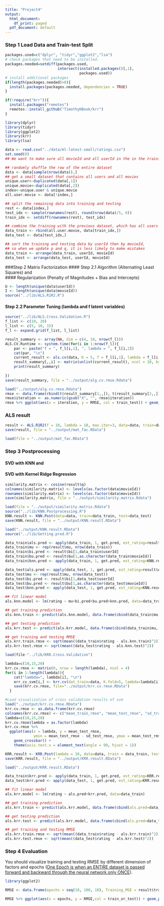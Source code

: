 ```yaml
---
title: "Project4"
output:
  html_document:
    df_print: paged
  pdf_document: default
---
```


### Step 1 Load Data and Train-test Split
```r
packages.used=c("dplyr", "tidyr","ggplot2","lsa")
# check packages that need to be installed.
packages.needed=setdiff(packages.used, 
                        intersect(installed.packages()[,1], 
                                  packages.used))
# install additional packages
if(length(packages.needed)>0){
  install.packages(packages.needed, dependencies = TRUE)
}

if(!require("krr")){
  install.packages("remotes")
  remotes::install_github("TimothyKBook/krr")
}
```

```r
library(dplyr)
library(tidyr)
library(ggplot2)
library(krr)
library(lsa)
```

```r
data <- read.csv("../data/ml-latest-small/ratings.csv")
set.seed(0)
## We want to make sure all movieId and all userId in the in the training dataset, we do a semi-random assignment

## randomly shuffle the row of the entire dataset
data <- data[sample(nrow(data)),]
## get a small dataset that contains all users and all movies
unique.user<-duplicated(data[,1])
unique.movie<-duplicated(data[,2])
index<-unique.user & unique.movie
all.user.movie <- data[!index,]

## split the remaining data into training and testing
rest <- data[index,]
test_idx <- sample(rownames(rest), round(nrow(data)/5, 0))
train_idx <- setdiff(rownames(rest), test_idx)

## combine the training with the previous dataset, which has all users and all movies
data_train <- rbind(all.user.movie, data[train_idx,])
data_test <- data[test_idx,]

## sort the training and testing data by userId then by movieId, 
## so when we update p and q, it is less likely to make mistakes
data_train <- arrange(data_train, userId, movieId)
data_test <- arrange(data_test, userId, movieId)
```

###Step 2 Matrix Factorization
#### Step 2.1 Algorithm (Alternating Least Squares) and  
#### Regularization (Penalty of Magnitudes + Bias and Intercepts)

```r
U <- length(unique(data$userId))
I <- length(unique(data$movieId))
source("../lib/ALS.R1R2.R")
```


#### Step 2.2 Parameter Tuning (lambda and f latent variables)

```r
source("../lib/ALS.Cross.Validation.R")
f_list <- c(10, 20)
l_list <- c(5, 10, 15)
f_l <- expand.grid(f_list, l_list)
```

```r
result_summary <- array(NA, dim = c(4, 10, nrow(f_l))) 
ALS.CV.Runtime <- system.time(for(i in 1:nrow(f_l)){
    par <- paste("f = ", f_l[i,1], ", lambda = ", f_l[i,2])
    cat(par, "\n")
    current_result <- als.cv(data, K = 5, f = f_l[i,1], lambda = f_l[i,2])
    result_summary[,,i] <- matrix(unlist(current_result), ncol = 10, byrow = T) 
    print(result_summary)
  
})
save(result_summary, file = "../output/alg.cv.rmse.Rdata")
```

```r
load("../output/alg.cv.rmse.Rdata")
rmse <- data.frame(rbind(t(result_summary[1,,]), t(result_summary[2,,])), train_test = rep(c("Train", "Test"), each = 6), par = rep(paste("f = ", f_l[,1], ", lambda = ", f_l[,2]), times = 2)) %>% gather("iteration", "RMSE", -train_test, -par)
rmse$iteration <- as.numeric(gsub("X", "", rmse$iteration))
rmse %>% ggplot(aes(x = iteration, y = RMSE, col = train_test)) + geom_point() + facet_wrap(~par, ncol=3)
```

### ALS result

```r
result <- ALS.R1R2(f = 10, lambda = 10, max.iter=3, data=data, train=data_train, test=data_test)
save(result, file = "../output/mat_fac.RData")
```

```r
load(file = "../output/mat_fac.RData")
```

### Step 3 Postprocessing
#### SVD with KNN and 
#### SVD with Kernel Ridge Regression

```r
similarity.matrix <- cosine(result$q)
colnames(similarity.matrix) <- levels(as.factor(data$movieId))
rownames(similarity.matrix) <- levels(as.factor(data$movieId))
save(similarity.matrix, file = "../output/similarity.matrix.Rdata")  
```

```r
load(file = "../output/similarity.matrix.Rdata")
source("../lib/KNN.Postprocessing.R")
KNN.result <- KNN.Post(data=data, train=data_train, test=data_test)
save(KNN.result, file = "../output/KNN.result.RData")
```

```r
load("../output/KNN.result.RData")
source("../lib/Getting.pred.R")

data_train$als.pred <- apply(data_train, 1, get.pred, est_rating=result$ALS.rating)
data_train$mu <- rep(result$mu, nrow(data_train))
data_train$bi.pred <- result$bi[1,data_train$userId]
data_train$bu.pred <- result$bu[1,as.character(data_train$movieId)]
data_train$knn.pred <- apply(data_train, 1, get.pred, est_rating=KNN.result$knn.rating)

data_test$als.pred <- apply(data_test, 1, get.pred, est_rating=result$ALS.rating)
data_test$mu <- rep(result$mu, nrow(data_test))
data_test$bi.pred <- result$bi[1,data_test$userId]
data_test$bu.pred <- result$bu[1,as.character(data_test$movieId)]
data_test$knn.pred <- apply(data_test, 1, get.pred, est_rating=KNN.result$knn.rating)

## fit linear model
als.knn.model <- lm(rating ~ mu+bi.pred+bu.pred+knn.pred, data=data_train)

## get training prediction
als.knn.train <- predict(als.knn.model, data.frame(cbind(data_train$mu, data_train$bi.pred, data_train$bu.pred, data_train$knn.pred)))

## get testing prediction
als.krr.test <- predict(als.krr.model, data.frame(cbind(data_train$mu, data_test$bi.pred, data_test$bu.pred, data_test$knn.pred)))

## get training and testing RMSE
als.krr.train.rmse <- sqrt(mean((data_train$rating - als.knn.train)^2))
als.krr.test.rmse <- sqrt(mean((data_test$rating - als.knn.test)^2))

```


```r
load(file-"../lib/KRR.Cross.Validation")

lambda=c(10,15,20)
krr.cv.rmse <- matrix(0, nrow = length(lambda), ncol = 4)
for(i in 1:length(lambda)){
    cat("lambda=", lambda[i], "\n")
    err_cv_svm[i,] <- krr.cv(dat_train=data, K.fold=5, lambda=lambda[i])
    save(krr.cv.rmse, file="../output/krr.cv.rmse.RData")
  }
```


```r
#Load visualization of cross validation results of svm
load("../output/krr.cv.rmse.RData")
krr.cv.rmse <- as.data.frame(krr.cv.rmse) 
colnames(krr.cv.rmse) <- c("mean_train_rmse", "mean_test_rmse", "sd_train_rmse", "sd_test_rmse")
lambda=c(10,15,20)
krr.cv.rmse$lambda = as.factor(lambda)
krr.cv.rmse %>% 
  ggplot(aes(x = lambda, y = mean_test_rmse,
             ymin = mean_test_rmse - sd_test_rmse, ymax = mean_test_rmse + sd_test_rmse)) + 
    geom_crossbar() +
    theme(axis.text.x = element_text(angle = 90, hjust = 1))
```

```r
KRR.result <- KRR.Post(lambda = 10, data=data, train = data_train, test=data_test)
save(KRR.result, file = "../output/KRR.result.RData")
```

```r
load("../output/KRR.result.RData")

data_train$krr.pred <- apply(data_train, 1, get.pred, est_rating=KRR.result$krr.rating)
data_test$krr.pred <- apply(data_test, 1, get.pred, est_rating=KRR.result$krr.rating)

## fit linear model
als.krr.model <- lm(rating ~ als.pred+krr.pred, data=data_train)

## get training prediction
als.krr.train <- predict(als.krr.model, data.frame(cbind(als.pred=data_train$als.pred, krr.pred=data_train$krr.pred)))

## get testing prediction
als.krr.test <- predict(als.krr.model, data.frame(cbind(als.pred=data_test$als.pred, krr.pred=data_test$krr.pred)))

## get training and testing RMSE
als.krr.train.rmse <- sqrt(mean((data_train$rating - als.krr.train)^2))
als.krr.test.rmse <- sqrt(mean((data_test$rating - als.krr.test)^2))
```



### Step 4 Evaluation
You should visualize training and testing RMSE by different dimension of factors and epochs ([One Epoch is when an ENTIRE dataset is passed forward and backward through the neural network only ONCE](https://towardsdatascience.com/epoch-vs-iterations-vs-batch-size-4dfb9c7ce9c9)). 

```r
library(ggplot2)

RMSE <- data.frame(epochs = seq(10, 100, 10), Training_MSE = result$train_RMSE, Test_MSE = result$test_RMSE) %>% gather(key = train_or_test, value = RMSE, -epochs)

RMSE %>% ggplot(aes(x = epochs, y = RMSE,col = train_or_test)) + geom_point() + scale_x_discrete(limits = seq(10, 100, 10)) + xlim(c(0, 100))

```
